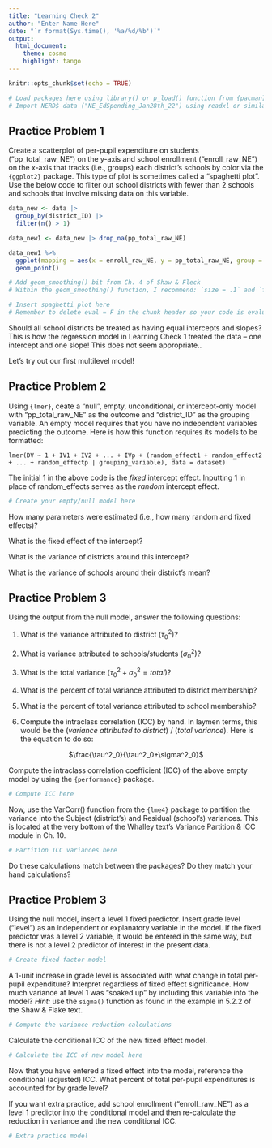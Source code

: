 ```yaml
---
title: "Learning Check 2"
author: "Enter Name Here"
date: "`r format(Sys.time(), '%a/%d/%b')`"
output: 
  html_document:
    theme: cosmo
    highlight: tango
---
```


```r
knitr::opts_chunk$set(echo = TRUE)

# Load packages here using library() or p_load() function from {pacman} package
# Import NERD$ data ("NE_EdSpending_Jan28th_22") using readxl or similar package
```

## Practice Problem 1

Create a scatterplot of per-pupil expenditure on students ("pp_total_raw_NE") on the y-axis and school enrollment ("enroll_raw_NE") on the x-axis that tracks (i.e., groups) each district's schools by color via the `{ggplot2}` package. This type of plot is sometimes called a "spaghetti plot". Use the below code to filter out school districts with fewer than 2 schools and schools that involve missing data on this variable.

```r
data_new <- data |> 
  group_by(district_ID) |>
  filter(n() > 1) 

data_new1 <- data_new |> drop_na(pp_total_raw_NE)

data_new1 %>% 
  ggplot(mapping = aes(x = enroll_raw_NE, y = pp_total_raw_NE, group = factor(district_ID))) +
  geom_point() 

# Add geom_smoothing() bit from Ch. 4 of Shaw & Fleck
# Within the geom_smoothing() function, I recommend: `size = .1` and `fullrange = FALSE`

# Insert spaghetti plot here
# Remember to delete eval = F in the chunk header so your code is evaluated
```

Should all school districts be treated as having equal intercepts and slopes? This is how the regression model in Learning Check 1 treated the data -- one intercept and one slope! This does not seem appropriate..

Let's try out our first multilevel model!

## Practice Problem 2 

Using `{lmer}`, ceate a "null", empty, unconditional, or intercept-only model with "pp_total_raw_NE" as the outcome and "district_ID" as the grouping variable. An empty model requires that you have no independent variables predicting the outcome. Here is how this function requires its models to be formatted:

`lmer(DV ~ 1 + IV1 + IV2 + ... + IVp + (random_effect1 + random_effect2 + ... + random_effectp | grouping_variable), data = dataset)`

The initial 1 in the above code is the *fixed* intercept effect. Inputting 1 in place of random_effects serves as the *random* intercept effect. 

```r
# Create your empty/null model here
```

How many parameters were estimated (i.e., how many random and fixed effects)? 

What is the fixed effect of the intercept? 

What is the variance of districts around this intercept?

What is the variance of schools around their district's mean?

## Practice Problem 3

Using the output from the null model, answer the following questions:

1. What is the variance attributed to district ($\tau^2_0$)? 

2. What is variance attributed to schools/students ($\sigma^2_0$)?

3. What is the total variance ($\tau^2_0 + \sigma^2_0 = total$)?

4. What is the percent of total variance attributed to district membership?

5. What is the percent of total variance attributed to school membership?

6. Compute the intraclass correlation (ICC) by hand. In laymen terms, this would be the (*variance attributed to district*) / (*total variance*). Here is the equation to do so: 

<p style="text-align: center;"> $\frac{\tau^2_0}{\tau^2_0+\sigma^2_0}$ </p>

Compute the intraclass correlation coefficient (ICC) of the above empty model by using the `{performance}` package.

```r
# Compute ICC here
```

Now, use the VarCorr() function from the `{lme4}` package to partition the variance into the Subject (district's) and Residual (school's) variances. This is located at the very bottom of the Whalley text's Variance Partition & ICC module in Ch. 10. 

```r
# Partition ICC variances here
```

Do these calculations match between the packages? Do they match your hand calculations?

## Practice Problem 3

Using the null model, insert a level 1 fixed predictor. Insert grade level ("level") as an independent or explanatory variable in the model. If the fixed predictor was a level 2 variable, it would be entered in the same way, but there is not a level 2 predictor of interest in the present data. 

```r
# Create fixed factor model
```

A 1-unit increase in grade level is associated with what change in total per-pupil expenditure? Interpret regardless of fixed effect significance. How much variance at level 1 was "soaked up" by including this variable into the model? *Hint:* use the `sigma()` function as found in the example in 5.2.2 of the Shaw & Flake text. 

```r
# Compute the variance reduction calculations
```

Calculate the conditional ICC of the new fixed effect model. 

```r
# Calculate the ICC of new model here
```

Now that you have entered a fixed effect into the model, reference the conditional (adjusted) ICC. What percent of total per-pupil expenditures is accounted for by grade level?

If you want extra practice, add school enrollment ("enroll_raw_NE") as a level 1 predictor into the conditional model and then re-calculate the reduction in variance and the new conditional ICC. 

```r
# Extra practice model
```
